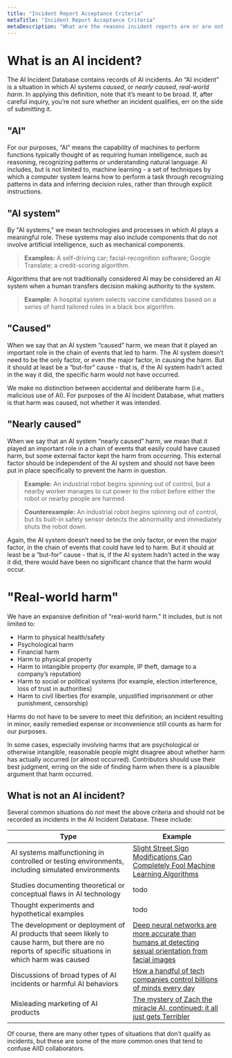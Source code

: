 ```yaml
---
title: "Incident Report Acceptance Criteria"
metaTitle: "Incident Report Acceptance Criteria"
metaDescription: "What are the reasons incident reports are or are not accepted into the AI Incident Database?"
---
```


# What is an AI incident?

The AI Incident Database contains records of AI incidents. An “AI incident” is a situation in which AI systems _caused_, or _nearly caused_, _real-world harm_. In applying this definition, note that it’s meant to be broad. If, after careful inquiry, you’re not sure whether an incident qualifies, err on the side of submitting it.

## "AI"

For our purposes, “AI” means the capability of machines to perform functions typically thought of as requiring human intelligence, such as reasoning, recognizing patterns or understanding natural language. AI includes, but is not limited to, machine learning - a set of techniques by which a computer system learns how to perform a task through recognizing patterns in data and inferring decision rules, rather than through explicit instructions.

## "AI system"

By "AI systems," we mean technologies and processes in which AI plays a meaningful role. These systems may also include components that do not involve artificial intelligence, such as mechanical components.

> **Examples:** A self-driving car; facial-recognition software; Google Translate; a credit-scoring algorithm.

Algorithms that are not traditionally considered AI may be considered an AI system when a human transfers decision making authority to the system.

> **Example:** A hospital system selects vaccine candidates based on a series of hand tailored rules in a black box algorithm.

## "Caused"

When we say that an AI system “caused” harm, we mean that it played an important role in the chain of events that led to harm. The AI system doesn’t need to be the only factor, or even the major factor, in causing the harm. But it should at least be a “but-for” cause - that is, if the AI system hadn’t acted in the way it did, the specific harm would not have occurred.

We make no distinction between accidental and deliberate harm (i.e., malicious use of AI). For purposes of the AI Incident Database, what matters is that harm was caused, not whether it was intended.

## "Nearly caused"

When we say that an AI system “nearly caused” harm, we mean that it played an important role in a chain of events that easily could have caused harm, but some external factor kept the harm from occurring. This external factor should be independent of the AI system and should not have been put in place specifically to prevent the harm in question.

> **Example:** An industrial robot begins spinning out of control, but a nearby worker manages to cut power to the robot before either the robot or nearby people are harmed.

> **Counterexample:** An industrial robot begins spinning out of control, but its built-in safety sensor detects the abnormality and immediately shuts the robot down.

Again, the AI system doesn’t need to be the only factor, or even the major factor, in the chain of events that could have led to harm. But it should at least be a “but-for” cause - that is, if the AI system hadn’t acted in the way it did, there would have been no significant chance that the harm would occur.

# "Real-world harm"

We have an expansive definition of "real-world harm." It includes, but is not limited to:

* Harm to physical health/safety
* Psychological harm
* Financial harm
* Harm to physical property
* Harm to intangible property (for example, IP theft, damage to a company’s reputation)
* Harm to social or political systems (for example, election interference, loss of trust in authorities)
* Harm to civil liberties (for example, unjustified imprisonment or other punishment, censorship)

Harms do not have to be severe to meet this definition; an incident resulting in minor, easily remedied expense or inconvenience still counts as harm for our purposes.

In some cases, especially involving harms that are psychological or otherwise intangible, reasonable people might disagree about whether harm has actually occurred (or almost occurred). Contributors should use their best judgment, erring on the side of finding harm when there is a plausible argument that harm occurred.

## What is not an AI incident?

Several common situations do _not_ meet the above criteria and should not be recorded as incidents in the AI Incident Database. These include:

| Type                                                                                                                                                  | Example                                                                                                                                                                                                                    |
|-------------------------------------------------------------------------------------------------------------------------------------------------------|----------------------------------------------------------------------------------------------------------------------------------------------------------------------------------------------------------------------------|
| AI systems malfunctioning in controlled or testing environments, including simulated environments                                                     | [Slight Street Sign Modifications Can Completely Fool Machine Learning Algorithms](https://spectrum.ieee.org/cars-that-think/transportation/sensors/slight-street-sign-modifications-can-fool-machine-learning-algorithms) |
| Studies documenting theoretical or conceptual flaws in AI technology                                                                                  | todo                                                                                                                                                                                                                       |
| Thought experiments and hypothetical examples                                                                                                         | todo                                                                                                                                                                                                                       |
| The development or deployment of AI products that seem likely to cause harm, but there are no reports of specific situations in which harm was caused | [Deep neural networks are more accurate than humans at detecting sexual orientation from facial images](https://osf.io/zn79k/)                                                                                             |
| Discussions of broad types of AI incidents or harmful AI behaviors                                                                                    | [How a handful of tech companies control billions of minds every day](https://www.ted.com/talks/tristan_harris_how_a_handful_of_tech_companies_control_billions_of_minds_every_day)                                        |
| Misleading marketing of AI products                                                                                                                   | [The mystery of Zach the miracle AI, continued: it all just gets Terribler](https://thespinoff.co.nz/the-best-of/09-03-2018/the-mystery-of-zach-the-miracle-ai-continued-it-all-just-gets-terribler/)                      |

Of course, there are many other types of situations that don’t qualify as incidents, but these are some of the more common ones that tend to confuse AIID collaborators.



